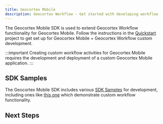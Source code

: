 ```yaml
---
title: Geocortex Mobile
description: Geocortex Workflow - Get started with developing workflow on Geocortex Mobile
---
```



The Geocortex Mobile SDK is used to extend Geocortex Workflow functionality for Geocortex Mobile. Follow the instructions in the [Quickstart](../mobile/sdk-quick-start.mdx) project to get set up for Geocortex Mobile + Geocortex Workflow custom development.

:::important
Creating custom workflow activities for Geocortex Mobile requires the development and deployment of a custom Geocortex Mobile application.
:::

## SDK Samples

<!-- TODO: check the SDK samples link -->

The Geocortex Mobile SDK includes various [SDK Samples](../mobile/sdk-samples.mdx) for development, including ones like [this one](https://github.com/geocortex/sdk-samples/workflow/custom-activity) which demonstrate custom workflow functionality.

## Next Steps

<UseCaseContainer>
    <UseCaseCard
        title="Implement a Custom Activity"
        description="Implement a custom activity for Geocortex Mobile"
        link="usecases-mobile-implement-custom-activity"
    />
    <UseCaseCard
        title="Implement a Custom Form Element"
        description="Implement a custom form element for Geocortex Mobile"
        link="usecases-mobile-implement-custom-form-elements"
    />
    <UseCaseCard
        title="Reference a Third Party library"
        description="Reference a third party library in Geocortex Mobile"
        link="usecases-mobile-reference-third-party-library"
    />
</UseCaseContainer>
